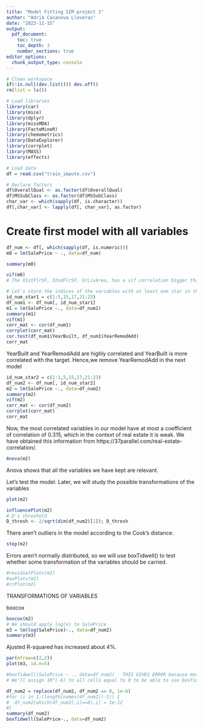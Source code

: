 ```yaml
---
title: "Model Fitting SIM project 1"
author: "Adrià Casanova Lloveras"
date: "2023-11-15"
output: 
  pdf_document: 
    toc: true
    toc_depth: 3
    number_sections: true
editor_options: 
  chunk_output_type: console
---
```



```r
# Clean workspace
if(!is.null(dev.list())) dev.off()
rm(list = ls())
```

```r
# Load libraries
library(car)
library(mice)
library(dplyr) 
library(missMDA)
library(FactoMineR)
library(chemometrics)
library(DataExplorer)
library(corrplot)
library(MASS)
library(effects)
```


```r
# Load data
df = read.csv("train_impute.csv")

# Declare factors
df$OverallQual <- as.factor(df$OverallQual)
df$MSSubClass <- as.factor(df$MSSubClass)
char_var <- which(sapply(df, is.character))
df[,char_var] <- lapply(df[, char_var], as.factor)
```


# Create first model with all variables

```r
df_num <- df[, which(sapply(df, is.numeric))]
m0 = lm(SalePrice ~ ., data=df_num)

summary(m0)

vif(m0)
# The X1stFlrSF, X2ndFlrSF, GrLivArea, has a vif correlation bigger than 10, indicating that we'll need to do some kind of transformation or simply remove it.
```


```r
# Let's store the indices of the variables with at least one star in the lm and vif<5
id_num_star1 = c(1:5,15,17,21:23)
df_num1 <- df_num[, id_num_star1]
m1 = lm(SalePrice ~., data=df_num1)
summary(m1)
vif(m1)
corr_mat <- cor(df_num1)
corrplot(corr_mat)
cor.test(df_num1$YearBuilt, df_num1$YearRemodAdd)
corr_mat
```

YearBuilt and YearRemodAdd are highly correlated and YearBuilt is more correlated with the target. Hence,we remove YearRemodAdd in the next model

```r
id_num_star2 = c(1:3,5,15,17,21:23)
df_num2 <- df_num[, id_num_star2]
m2 = lm(SalePrice ~., data=df_num2)
summary(m2)
vif(m2)
corr_mat <- cor(df_num2)
corrplot(corr_mat)
corr_mat
```

Now, the most correlated variables in our model have at most a coefficient of correlation of 0.315, which in the context of real estate it is weak. We have obtained this information from https://37parallel.com/real-estate-correlation/.

```r
Anova(m2)
```

Anova shows that all the variables we have kept are relevant.

Let's test the model. Later, we will study the possible transformations of the variables

```r
plot(m2)
```

```r
influencePlot(m2)
# D's threshold
D_thresh <- 2/sqrt(dim(df_num2)[1]); D_thresh
```

There aren't outliers in the model according to the Cook's distance.


```r
step(m2)
```

Errors aren't normally distributed, so we will use boxTidwell() to test whether some transformation of the variables should be carried.
```r
#residualPlots(m2)
#avPlots(m2)
#crPlot(m2)
```


TRANSFORMATIONS OF VARIABLES

boxcox
```r
boxcox(m2)
# We should apply log(x) to SalePrice
m3 = lm(log(SalePrice)~., data=df_num2)
summary(m3)
```

Ajusted R-squared has increased about 4%.

```r
par(mfrow=c(2,2))
plot(m3, id.n=5)
```


```r
#boxTidwell(SalePrice ~ ., data=df_num2)   THIS GIVES ERROR because most variables have null values
# We'll assign 10^(-6) to all cells equal to 0 to be able to use boxTidwell without alterating too much the model

df_num2 = replace(df_num2, df_num2 == 0, 1e-6)
#for (i in 1:(length(names(df_num2))-1)) {
#  df_num2[which(df_num2[,i]==0),i] = 1e-12
#}
summary(df_num2)
boxTidwell(SalePrice~., data=df_num2)



```

